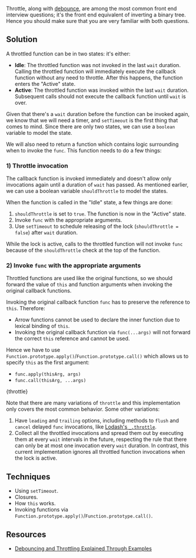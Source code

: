 

Throttle, along with [debounce](/questions/javascript/debounce), are among the most common front end interview questions; it's the front end equivalent of inverting a binary tree. Hence you should make sure that you are very familiar with both questions.

## Solution

A throttled function can be in two states: it's either:

- **Idle**: The throttled function was not invoked in the last `wait` duration. Calling the throttled function will immediately execute the callback function without any need to throttle. After this happens, the function enters the "Active" state.
- **Active**: The throttled function was invoked within the last `wait` duration. Subsequent calls should not execute the callback function until `wait` is over.

Given that there's a `wait` duration before the function can be invoked again, we know that we will need a timer, and `setTimeout` is the first thing that comes to mind. Since there are only two states, we can use a `boolean` variable to model the state.

We will also need to return a function which contains logic surrounding when to invoke the `func`. This function needs to do a few things:

### 1) Throttle invocation

The callback function is invoked immediately and doesn't allow only invocations again until a duration of `wait` has passed. As mentioned earlier, we can use a boolean variable `shouldThrottle` to model the states.

When the function is called in the "Idle" state, a few things are done:

1. `shouldThrottle` is set to `true`. The function is now in the "Active" state.
1. Invoke `func` with the appropriate arguments.
1. Use `setTimeout` to schedule releasing of the lock (`shouldThrottle = false`) after `wait` duration.

While the lock is active, calls to the throttled function will not invoke `func` because of the `shouldThrottle` check at the top of the function.

### 2) Invoke `func` with the appropriate arguments

Throttled functions are used like the original functions, so we should forward the value of `this` and function arguments when invoking the original callback functions.

Invoking the original callback function `func` has to preserve the reference to `this`. Therefore:

- Arrow functions cannot be used to declare the inner function due to lexical binding of `this`.
- Invoking the original callback function via `func(...args)` will not forward the correct `this` reference and cannot be used.

Hence we have to use `Function.prototype.apply()`/`Function.prototype.call()` which allows us to specify `this` as the first argument:

- `func.apply(thisArg, args)`
- `func.call(thisArg, ...args)`

<MDXCodeBlock>{throttle}</MDXCodeBlock>

Note that there are many variations of `throttle` and this implementation only covers the most common behavior. Some other variations:

1. Have `leading` and `trailing` options, including methods to `flush` and `cancel` delayed `func` invocations, like [Lodash's `_.throttle`](https://lodash.com/docs/4.17.15#throttle).
1. Collect all the throttled invocations and spread them out by executing them at every `wait` intervals in the future, respecting the rule that there can only be at most one invocation every `wait` duration. In contrast, this current implementation ignores all throttled function invocations when the lock is active.

## Techniques

- Using `setTimeout`.
- Closures.
- How `this` works.
- Invoking functions via `Function.prototype.apply()`/`Function.prototype.call()`.

## Resources

- [Debouncing and Throttling Explained Through Examples](https://css-tricks.com/debouncing-throttling-explained-examples/)
